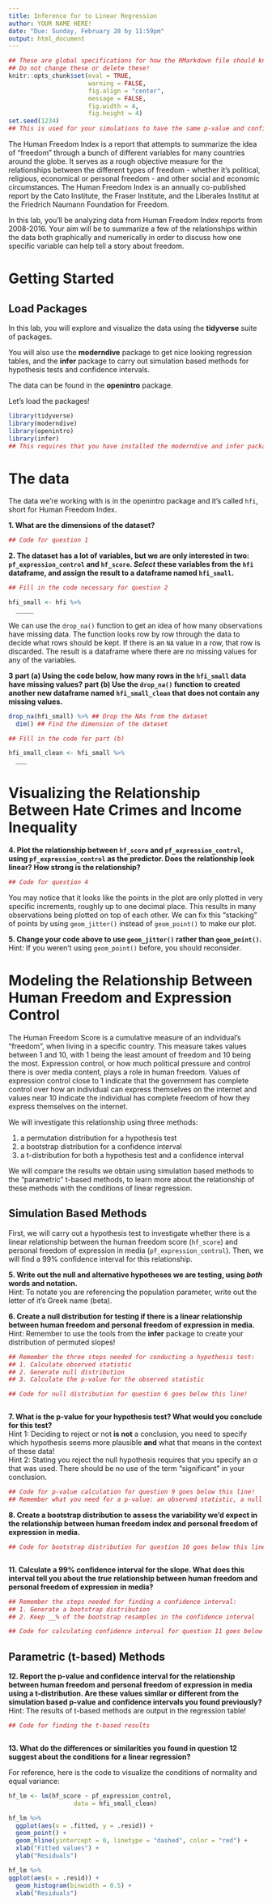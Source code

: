 ```yaml
---
title: Inference for to Linear Regression
author: YOUR NAME HERE!
date: "Due: Sunday, February 28 by 11:59pm"
output: html_document
---
```


```r
## These are global specifications for how the RMarkdown file should knit. 
## Do not change these or delete these!
knitr::opts_chunk$set(eval = TRUE,
                      warning = FALSE,
                      fig.align = "center", 
                      message = FALSE, 
                      fig.width = 4, 
                      fig.height = 4)
set.seed(1234)
## This is used for your simulations to have the same p-value and confidence interval, instead of changing every time you knit! Please keep this in your document! 
```

The Human Freedom Index is a report that attempts to summarize the idea of "freedom" through a bunch of different variables for many countries around the globe.
It serves as a rough objective measure for the relationships between the different types of freedom - whether it's political, religious, economical or personal freedom - and other social and economic circumstances.
The Human Freedom Index is an annually co-published report by the Cato Institute, the Fraser Institute, and the Liberales Institut at the Friedrich Naumann Foundation for Freedom.

In this lab, you'll be analyzing data from Human Freedom Index reports from 2008-2016.
Your aim will be to summarize a few of the relationships within the data both graphically and numerically in order to discuss how one specific variable can help tell a story about freedom.

# Getting Started

## Load Packages

In this lab, you will explore and visualize the data using the **tidyverse** suite of packages.  

You will also use the **moderndive** package to get nice looking regression tables, and the **infer** package to carry out simulation based methods for hypothesis tests and confidence intervals. 

The data can be found in the **openintro** package.

Let's load the packages!

```r
library(tidyverse)
library(moderndive)
library(openintro)
library(infer)
## This requires that you have installed the moderndive and infer packages! 
```

# The data

The data we're working with is in the openintro package and it's called `hfi`, short for Human Freedom Index.

__1.  What are the dimensions of the dataset?__
<!-- Your response goes here! Do not remove this line! -->


```r
## Code for question 1


```


__2. The dataset has **a lot** of variables, but we are only interested in two: `pf_expression_control` and `hf_score`. *Select* these variables from the `hfi` dataframe, and assign the result to a dataframe named `hfi_small`.__ 

```r
## Fill in the code necessary for question 2 

hfi_small <- hfi %>% 
  _____ 

```


We can use the `drop_na()` function to get an idea of how many observations have missing data. The function looks row by row through the data to decide what rows should be kept. If there is an `NA` value in a row, that row is discarded. The result is a dataframe where there are no missing values for any of the variables. 

__3__
__part (a) Using the code below, how many rows in the `hfi_small` data have missing values?__
__part (b) Use the `drop_na()` function to created another new dataframe named `hfi_small_clean` that **does not** contain any missing values.__ 

```r
drop_na(hfi_small) %>% ## Drop the NAs from the dataset 
  dim() ## Find the dimension of the dataset

## Fill in the code for part (b)

hfi_small_clean <- hfi_small %>% 
  ___

```

# Visualizing the Relationship Between Hate Crimes and Income Inequality 

__4. Plot the relationship between `hf_score` and `pf_expression_control`, using `pf_expression_control` as the predictor. Does the relationship look linear? How strong is the relationship?__
<!-- Your response goes here! Do not remove this line! -->


```r
## Code for question 4


```

You may notice that it looks like the points in the plot are only plotted in very specific increments, roughly up to one decimal place. 
This results in many observations being plotted on top of each other. 
We can fix this "stacking" of points by using `geom_jitter()` instead of `geom_point()` to make our plot. 

__5. Change your code above to use `geom_jitter()` rather than `geom_point()`.__  
Hint: If you weren't using `geom_point()` before, you should reconsider.
<!-- There is no code needed for a response to this question! -->


# Modeling the Relationship Between Human Freedom and Expression Control 

The Human Freedom Score is a cumulative measure of an individual's "freedom", when living in a specific country.
This measure takes values between 1 and 10, with 1 being the least amount of freedom and 10 being the most.
Expression control, or how much political pressure and control there is over media content, plays a role in human freedom. Values of expression control close to 1 indicate that the government has complete control over how an individual can express themselves on the internet and values near 10 indicate the individual has complete freedom of how they express themselves on the internet. 

We will investigate this relationship using three methods: 

1. a permutation distribution for a hypothesis test 
2. a bootstrap distribution for a confidence interval
3. a t-distribution for both a hypothesis test and a confidence interval 

We will compare the results we obtain using simulation based methods to the "parametric" t-based methods, to learn more about the relationship of these methods with the conditions of linear regression. 


## Simulation Based Methods 

First, we will carry out a hypothesis test to investigate whether there is a linear relationship between the human freedom score (`hf_score`) and personal freedom of expression in media (`pf_expression_control`). Then, we will find a 99% confidence interval for this relationship. 

__5. Write out the null and alternative hypotheses we are testing, using *both* words and notation.__   
Hint: To notate you are referencing the population parameter, write out the letter of it's Greek name (beta). 
<!-- Your response goes here! Do not remove this line! -->




__6. Create a null distribution for testing if there is a linear relationship between human freedom and personal freedom of expression in media.__  
Hint: Remember to use the tools from the **infer** package to create your distribution of permuted slopes! 

```r
## Remember the three steps needed for conducting a hypothesis test: 
## 1. Calculate observed statistic 
## 2. Generate null distribution 
## 3. Calculate the p-value for the observed statistic

## Code for null distribution for question 6 goes below this line! 



```

__7. What is the p-value for your hypothesis test? What would you conclude for this test?__   
Hint 1: Deciding to reject or not **is not** a conclusion, you need to specify which hypothesis seems more plausible **and** what that means in the context of these data!   
Hint 2: Stating you reject the null hypothesis requires that you specify an $\alpha$ that was used. There should be no use of the term "significant" in your conclusion. 
<!-- Your response goes here! Do not remove this line! -->



```r
## Code for p-value calculation for question 9 goes below this line! 
## Remember what you need for a p-value: an observed statistic, a null distribution, and a direction.  


```


__8. Create a bootstrap distribution to assess the variability we'd expect in the relationship between human freedom index and personal freedom of expression in media.__ 

```r
## Code for bootstrap distribution for question 10 goes below this line! 



```

__11. Calculate a 99% confidence interval for the slope. What does this interval tell you about the *true* relationship between human freedom and personal freedom of expression in media?__
<!-- Your response goes here! Do not remove this line! -->



```r
## Remember the steps needed for finding a confidence interval: 
## 1. Generate a bootstrap distribution 
## 2. Keep __% of the bootstrap resamples in the confidence interval

## Code for calculating confidence interval for question 11 goes below this line!


```


## Parametric (t-based) Methods

__12. Report the p-value and confidence interval for the relationship between human freedom and personal freedom of expression in media using a t-distribution. Are these values similar or different from the simulation based p-value and confidence intervals you found previously?__
Hint: The results of t-based methods are output in the regression table! 
<!-- Your response goes here! Do not remove this line! -->



```r
## Code for finding the t-based results 



```


__13. What do the differences or similarities you found in question 12 suggest about the conditions for a linear regression?__ 
<!-- Your response goes here! Do not remove this line! -->



For reference, here is the code to visualize the conditions of normality and equal variance: 

```r
hf_lm <- lm(hf_score ~ pf_expression_control, 
                  data = hfi_small_clean)

hf_lm %>%
  ggplot(aes(x = .fitted, y = .resid)) + 
  geom_point() + 
  geom_hline(yintercept = 0, linetype = "dashed", color = "red") +
  xlab("Fitted values") +
  ylab("Residuals")

hf_lm %>% 
ggplot(aes(x = .resid)) +
  geom_histogram(binwidth = 0.5) +
  xlab("Residuals")

```


